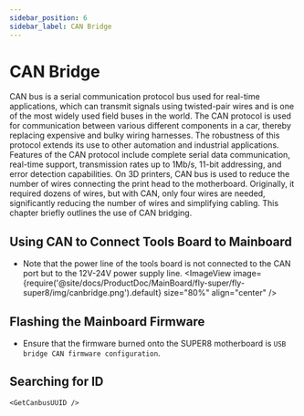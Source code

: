 ```yaml
---
sidebar_position: 6
sidebar_label: CAN Bridge
---
```







# CAN Bridge

CAN bus is a serial communication protocol bus used for real-time applications, which can transmit signals using twisted-pair wires and is one of the most widely used field buses in the world. The CAN protocol is used for communication between various different components in a car, thereby replacing expensive and bulky wiring harnesses. The robustness of this protocol extends its use to other automation and industrial applications. Features of the CAN protocol include complete serial data communication, real-time support, transmission rates up to 1Mb/s, 11-bit addressing, and error detection capabilities.
On 3D printers, CAN bus is used to reduce the number of wires connecting the print head to the motherboard. Originally, it required dozens of wires, but with CAN, only four wires are needed, significantly reducing the number of wires and simplifying cabling.
This chapter briefly outlines the use of CAN bridging.

## Using CAN to Connect Tools Board to Mainboard

* Note that the power line of the tools board is not connected to the CAN port but to the 12V-24V power supply line.
    <ImageView image={require('@site/docs/ProductDoc/MainBoard/fly-super/fly-super8/img/canbridge.png').default} size="80%" align="center" />

## Flashing the Mainboard Firmware

* Ensure that the firmware burned onto the SUPER8 motherboard is `USB bridge CAN firmware configuration`.

## Searching for ID

    <GetCanbusUUID />